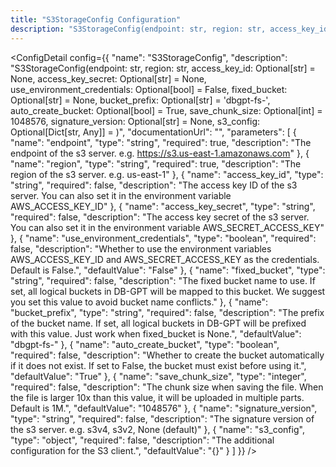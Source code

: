 ```yaml
---
title: "S3StorageConfig Configuration"
description: "S3StorageConfig(endpoint: str, region: str, access_key_id: Optional[str] = None, access_key_secret: Optional[str] = None, use_environment_credentials: Optional[bool] = False, fixed_bucket: Optional[str] = None, bucket_prefix: Optional[str] = 'dbgpt-fs-', auto_create_bucket: Optional[bool] = True, save_chunk_size: Optional[int] = 1048576, signature_version: Optional[str] = None, s3_config: Optional[Dict[str, Any]] = <factory>)"
---
```



<ConfigDetail config={{
  "name": "S3StorageConfig",
  "description": "S3StorageConfig(endpoint: str, region: str, access_key_id: Optional[str] = None, access_key_secret: Optional[str] = None, use_environment_credentials: Optional[bool] = False, fixed_bucket: Optional[str] = None, bucket_prefix: Optional[str] = 'dbgpt-fs-', auto_create_bucket: Optional[bool] = True, save_chunk_size: Optional[int] = 1048576, signature_version: Optional[str] = None, s3_config: Optional[Dict[str, Any]] = <factory>)",
  "documentationUrl": "",
  "parameters": [
    {
      "name": "endpoint",
      "type": "string",
      "required": true,
      "description": "The endpoint of the s3 server. e.g. https://s3.us-east-1.amazonaws.com"
    },
    {
      "name": "region",
      "type": "string",
      "required": true,
      "description": "The region of the s3 server. e.g. us-east-1"
    },
    {
      "name": "access_key_id",
      "type": "string",
      "required": false,
      "description": "The access key ID of the s3 server. You can also set it in the environment variable AWS_ACCESS_KEY_ID"
    },
    {
      "name": "access_key_secret",
      "type": "string",
      "required": false,
      "description": "The access key secret of the s3 server. You can also set it in the environment variable AWS_SECRET_ACCESS_KEY"
    },
    {
      "name": "use_environment_credentials",
      "type": "boolean",
      "required": false,
      "description": "Whether to use the environment variables AWS_ACCESS_KEY_ID and AWS_SECRET_ACCESS_KEY as the credentials. Default is False.",
      "defaultValue": "False"
    },
    {
      "name": "fixed_bucket",
      "type": "string",
      "required": false,
      "description": "The fixed bucket name to use. If set, all logical buckets in DB-GPT will be mapped to this bucket. We suggest you set this value to avoid bucket name conflicts."
    },
    {
      "name": "bucket_prefix",
      "type": "string",
      "required": false,
      "description": "The prefix of the bucket name. If set, all logical buckets in DB-GPT will be prefixed with this value. Just work when fixed_bucket is None.",
      "defaultValue": "dbgpt-fs-"
    },
    {
      "name": "auto_create_bucket",
      "type": "boolean",
      "required": false,
      "description": "Whether to create the bucket automatically if it does not exist. If set to False, the bucket must exist before using it.",
      "defaultValue": "True"
    },
    {
      "name": "save_chunk_size",
      "type": "integer",
      "required": false,
      "description": "The chunk size when saving the file. When the file is larger 10x than this value, it will be uploaded in multiple parts. Default is 1M.",
      "defaultValue": "1048576"
    },
    {
      "name": "signature_version",
      "type": "string",
      "required": false,
      "description": "The signature version of the s3 server. e.g. s3v4, s3v2, None (default)"
    },
    {
      "name": "s3_config",
      "type": "object",
      "required": false,
      "description": "The additional configuration for the S3 client.",
      "defaultValue": "{}"
    }
  ]
}} />

